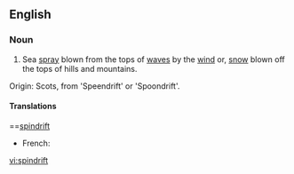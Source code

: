 ==English==

===Noun===
{{en-noun|-}}

# Sea [[spray]] blown from the tops of [[wave]]s by the [[wind]] or, [[snow]] blown off the tops of hills and mountains.

Origin: Scots, from 'Speendrift' or 'Spoondrift'.

====Translations======[[spindrift]]
*French: {{t+|fr|embrun|m}}

[[vi:spindrift]]